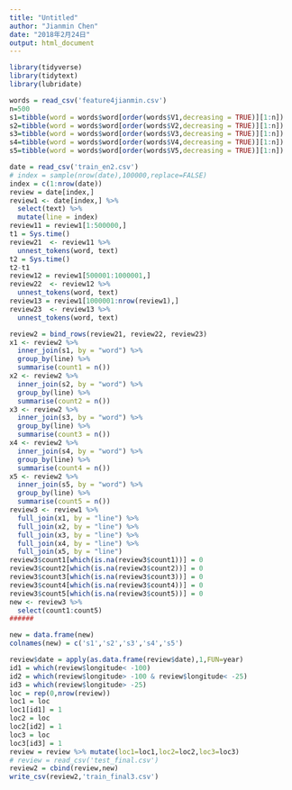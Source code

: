 ```yaml
---
title: "Untitled"
author: "Jianmin Chen"
date: "2018年2月24日"
output: html_document
---
```

```r
library(tidyverse)
library(tidytext)
library(lubridate)
```

```r
words = read_csv('feature4jianmin.csv')
n=500
s1=tibble(word = words$word[order(words$V1,decreasing = TRUE)][1:n])
s2=tibble(word = words$word[order(words$V2,decreasing = TRUE)][1:n])
s3=tibble(word = words$word[order(words$V3,decreasing = TRUE)][1:n])
s4=tibble(word = words$word[order(words$V4,decreasing = TRUE)][1:n])
s5=tibble(word = words$word[order(words$V5,decreasing = TRUE)][1:n])

```

```r
date = read_csv('train_en2.csv')
# index = sample(nrow(date),100000,replace=FALSE)
index = c(1:nrow(date))
review = date[index,]
review1 <- date[index,] %>%
  select(text) %>%
  mutate(line = index)
review11 = review1[1:500000,]
t1 = Sys.time()
review21  <- review11 %>%
  unnest_tokens(word, text)
t2 = Sys.time()
t2-t1
review12 = review1[500001:1000001,]
review22  <- review12 %>%
  unnest_tokens(word, text)
review13 = review1[1000001:nrow(review1),]
review23  <- review13 %>%
  unnest_tokens(word, text)

review2 = bind_rows(review21, review22, review23)
x1 <- review2 %>%
  inner_join(s1, by = "word") %>%
  group_by(line) %>%
  summarise(count1 = n())
x2 <- review2 %>%
  inner_join(s2, by = "word") %>%
  group_by(line) %>%
  summarise(count2 = n())
x3 <- review2 %>%
  inner_join(s3, by = "word") %>%
  group_by(line) %>%
  summarise(count3 = n())
x4 <- review2 %>%
  inner_join(s4, by = "word") %>%
  group_by(line) %>%
  summarise(count4 = n())
x5 <- review2 %>%
  inner_join(s5, by = "word") %>%
  group_by(line) %>%
  summarise(count5 = n())
review3 <- review1 %>%
  full_join(x1, by = "line") %>%
  full_join(x2, by = "line") %>%
  full_join(x3, by = "line") %>%
  full_join(x4, by = "line") %>%
  full_join(x5, by = "line")
review3$count1[which(is.na(review3$count1))] = 0
review3$count2[which(is.na(review3$count2))] = 0
review3$count3[which(is.na(review3$count3))] = 0
review3$count4[which(is.na(review3$count4))] = 0
review3$count5[which(is.na(review3$count5))] = 0
new <- review3 %>%
  select(count1:count5)
######

new = data.frame(new)
colnames(new) = c('s1','s2','s3','s4','s5')


```

```r
review$date = apply(as.data.frame(review$date),1,FUN=year)
id1 = which(review$longitude< -100)
id2 = which(review$longitude> -100 & review$longitude< -25)
id3 = which(review$longitude> -25)
loc = rep(0,nrow(review))
loc1 = loc
loc1[id1] = 1
loc2 = loc
loc2[id2] = 1
loc3 = loc
loc3[id3] = 1
review = review %>% mutate(loc1=loc1,loc2=loc2,loc3=loc3)
# review = read_csv('test_final.csv')
review2 = cbind(review,new)
write_csv(review2,'train_final3.csv')
```
